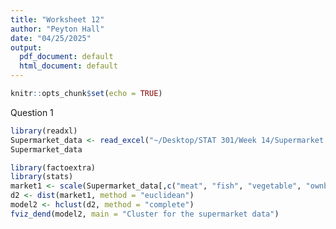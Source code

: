 ```yaml
---
title: "Worksheet 12"
author: "Peyton Hall"
date: "04/25/2025"
output:
  pdf_document: default
  html_document: default
---
```


```r
knitr::opts_chunk$set(echo = TRUE)
```

Question 1
```r
library(readxl)
Supermarket_data <- read_excel("~/Desktop/STAT 301/Week 14/Supermarket data.xlsx")
Supermarket_data

library(factoextra)
library(stats)
market1 <- scale(Supermarket_data[,c("meat", "fish", "vegetable", "ownbrand")])
d2 <- dist(market1, method = "euclidean")
model2 <- hclust(d2, method = "complete")
fviz_dend(model2, main = "Cluster for the supermarket data")
```
